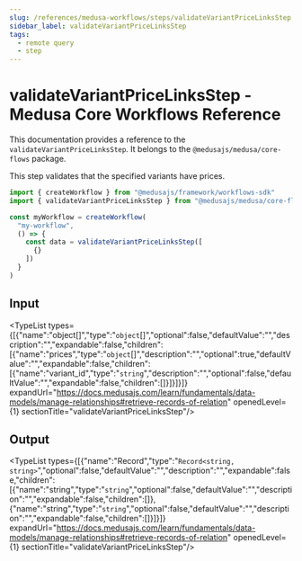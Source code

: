 ```yaml
---
slug: /references/medusa-workflows/steps/validateVariantPriceLinksStep
sidebar_label: validateVariantPriceLinksStep
tags:
  - remote query
  - step
---
```



# validateVariantPriceLinksStep - Medusa Core Workflows Reference

This documentation provides a reference to the `validateVariantPriceLinksStep`. It belongs to the `@medusajs/medusa/core-flows` package.

This step validates that the specified variants have prices.

```ts title="src/workflows/my-workflow.ts"
import { createWorkflow } from "@medusajs/framework/workflows-sdk"
import { validateVariantPriceLinksStep } from "@medusajs/medusa/core-flows"

const myWorkflow = createWorkflow(
  "my-workflow",
  () => {
    const data = validateVariantPriceLinksStep([
      {}
    ])
  }
)
```
  

## Input

<TypeList types={[{"name":"object[]","type":"`object`[]","optional":false,"defaultValue":"","description":"","expandable":false,"children":[{"name":"prices","type":"`object`[]","description":"","optional":true,"defaultValue":"","expandable":false,"children":[{"name":"variant_id","type":"`string`","description":"","optional":false,"defaultValue":"","expandable":false,"children":[]}]}]}]} expandUrl="https://docs.medusajs.com/learn/fundamentals/data-models/manage-relationships#retrieve-records-of-relation" openedLevel={1} sectionTitle="validateVariantPriceLinksStep"/>

## Output

<TypeList types={[{"name":"Record","type":"`Record<string, string>`","optional":false,"defaultValue":"","description":"","expandable":false,"children":[{"name":"string","type":"`string`","optional":false,"defaultValue":"","description":"","expandable":false,"children":[]},{"name":"string","type":"`string`","optional":false,"defaultValue":"","description":"","expandable":false,"children":[]}]}]} expandUrl="https://docs.medusajs.com/learn/fundamentals/data-models/manage-relationships#retrieve-records-of-relation" openedLevel={1} sectionTitle="validateVariantPriceLinksStep"/>
